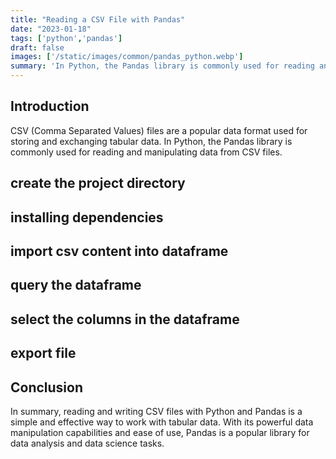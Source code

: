 ```yaml
---
title: "Reading a CSV File with Pandas"
date: "2023-01-18"
tags: ['python','pandas']
draft: false
images: ['/static/images/common/pandas_python.webp']
summary: 'In Python, the Pandas library is commonly used for reading and manipulating data from CSV files'
---
```


<TableOfContents toc={props.toc} asDisclosure={true} />

## Introduction

CSV (Comma Separated Values) files are a popular data format used for storing and exchanging tabular data. In Python, the Pandas library is commonly used for reading and manipulating data from CSV files.

## create the project directory

## installing dependencies

## import csv content into dataframe

## query the dataframe

## select the columns in the dataframe

## export file

## Conclusion

In summary, reading and writing CSV files with Python and Pandas is a simple and effective way to work with tabular data. With its powerful data manipulation capabilities and ease of use, Pandas is a popular library for data analysis and data science tasks.